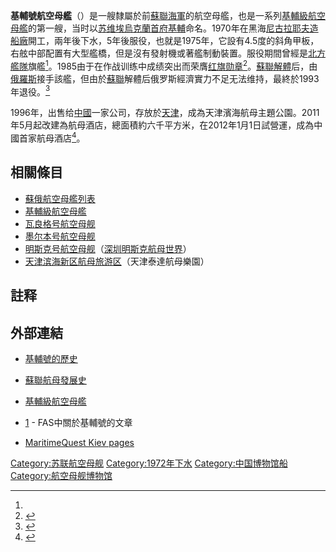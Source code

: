 {{expand|time=2010-07-12T09:29:42+00:00}}
{{軍艦模板
|圖片= [[File:Aircraft_carrier_"Kiev"_in_1985.jpeg|300px]]
|照片說明= 1985年的基輔號
|圖片2= 
|照片說明2= 
|名稱= 基輔號 [[File:Naval_Ensign_of_the_Soviet_Union_(1950-1991).svg|30px]]<br />«{{lang|ru|Киев}}»
|艦種= [[航空母艦|航空母艦]]
|艦名= 地名
|擁有國= {{URS}} / {{RUS}} → {{CHN}}
|艦級= [[基輔級航空母艦|基輔級]]
|代號=
|前型=
|次型=
|同型= 3 艘
|數量= 
|製造= [[烏克蘭|烏克蘭]][[黑海|黑海]][[尼古拉耶夫造船廠|尼古拉耶夫造船廠]]<br />[[涅夫斯基工程設計局|涅夫斯基工程設計局]]
|下訂= 
|造價=  
|動工= 1970年7月21日 <ref name="Kiev" />
|下水= 1972年12月27日 <ref name="Kiev" />
|服役= 1975年1月3日 <ref name="Kiev" />
|退役= 1993年6月30日
|結局= 成為海上遊樂設施
|除籍= 
|狀態=
|綽號=
|榮譽={{红旗勋章|type=ship}}
|排水= 
|標準= 30,530 噸<ref name = "Kiev">{{cite web | url = http://russianships.info/boevye/1143.htm | title = Project 1143 | date =  | accessdate = 2013年1月30日 | archive-date = 2013年1月22日 | archive-url = https://web.archive.org/web/20130122161355/http://russian-ships.info/boevye/1143.htm | dead-url = no }}</ref>
|基準= 
|滿載= 41,370 噸 <ref name="Kiev" /> 
|長度= 273.1 米 <ref name="Kiev" /> 
|闊度= 49.2 米 <ref name="Kiev" /> 
|吃水= 8.95 米 <ref name="Kiev" /> 
|極速= 32 [[節|節]]
|鍋爐= 8台鍋爐，4台[[蒸汽輪機|蒸汽輪機]]
|引擎= 4组齿轮驱动涡轮机，4軸
|燃料= 
|出力= 200,000 [[馬力|馬力]]
|續航= 13,500 [[海浬|海浬]]（18 節）
|乘員= 1,200~1,600人
|裝甲= 
|裝備= 
|射控裝置=4 × 雙聯[[SS-N-12|SS-N-12]]對艦導彈發射裝置<br />2 × 雙聯[[SA-N-4|SA-N-4]]對空導彈發射裝置<br />2 × 雙聯9K33 SA-N-4飛彈發射器<br />2 × 雙聯76.2mm防空機炮<br />8 × [[AK-630|AK-630]] 30mm近程炮<br />2 × 五聯[[魚雷|魚雷]]發射管<br />1 × 雙聯 SUW-N-1 FRAS反潛火箭發射器
|偵搜設備= 「頂帆」對空搜索雷達<br />「頂舵」對空/對海警戒雷達
|電戰系統=
|電子設備= 「陷阱門」制導雷達<br />「頭燈C」制導雷達<br />「汽槍群」制導雷達<br />「梟鳴」炮瞄雷達<br />「低音帳蓬」炮瞄雷達<br />「十字劍」制導雷達
|飛行= 飛行甲板：長 195 米 x 闊 20.7 米<br />垂直起降位點
|艦載機= 12 架[[Yak-38戰鬥機|Yak-38戰鬥機]]A<br />1 架雅克-38B<br />19架 [[Ka-27|Ka-27]]<br />3架 [[Ka-25|Ka-25]]
|其它=
}}
'''基輔號航空母艦'''（{{lang-ru|«Киев»}}）是一艘隸屬於前[[蘇聯海軍|蘇聯海軍]]的航空母艦，也是一系列[[基輔級航空母艦|基輔級航空母艦]]的第一艘，当时以[[烏克蘭|苏维埃烏克蘭]][[首府|首府]][[基輔|基輔]]命名。1970年在黑海[[尼古拉耶夫造船廠|尼古拉耶夫造船廠]]開工，兩年後下水，5年後服役，也就是1975年，它設有4.5度的斜角甲板，右舷中部配置有大型艦橋，但是沒有發射機或著艦制動裝置。服役期間曾經是[[北方艦隊|北方艦隊]]旗艦<ref name=zh/>{{可疑 |reason=可能的错误，以及存疑的内容|date=2019年7月}}。1985由于在作战训练中成绩突出而荣膺[[红旗勋章|红旗勋章]]<ref name=zh>{{cite web |title=俄专家详解“基辅”和“明斯克”航母研制 |url=http://mil.cnr.cn/gjjs/rdgz/200812/t20081230_505193973_1.html |publisher=中国网 |archiveurl=https://web.archive.org/web/20190721140058/http://mil.cnr.cn/gjjs/rdgz/200812/t20081230_505193973_1.html |archivedate=2019年7月21日 |date=2008年12月29日}}</ref>。[[蘇聯解體|蘇聯解體]]后，由[[俄羅斯|俄羅斯]]接手該艦，但由於[[蘇聯|蘇聯]]解體后俄罗斯經濟實力不足无法维持，最終於1993年退役。<ref>{{Cite web |url=http://tv.cctv.com/2017/02/26/VIDERqYfaqkkS55XABsErQgb170226.shtml |title=航母主题公园的基辅號航母戰鬥群 |accessdate=2017-03-14 |archive-date=2017-03-14 |archive-url=https://web.archive.org/web/20170314153250/http://tv.cctv.com/2017/02/26/VIDERqYfaqkkS55XABsErQgb170226.shtml |dead-url=no }}</ref>

1996年，出售给[[中國|中國]]一家公司，存放於[[天津|天津]]，成為天津濱海航母主題公園。2011年5月起改建為航母酒店，總面積約六千平方米，在2012年1月1日試營運，成為中國首家航母酒店<ref name = "基輔號航空母艦">{{cite web | url = http://tw.news.yahoo.com/%e9%a6%96%e8%a6%8b%e8%88%aa%e6%af%8d%e4%b8%bb%e9%a1%8c%e9%85%92%e5%ba%97-%e5%a4%a9%e6%b4%a5%e8%a9%a6%e7%87%9f%e9%81%8b-101308454.html | title = 首見航母主題酒店 天津試營運 | date = 2012年1月1日 | accessdate = 2012年8月27日 | archive-date = 2016年3月17日 | archive-url = https://web.archive.org/web/20160317022711/https://tw.news.yahoo.com/%E9%A6%96%E8%A6%8B%E8%88%AA%E6%AF%8D%E4%B8%BB%E9%A1%8C%E9%85%92%E5%BA%97-%E5%A4%A9%E6%B4%A5%E8%A9%A6%E7%87%9F%E9%81%8B-101308454.html | dead-url = no }}</ref>。

== 相關條目 ==
* [[蘇俄航空母艦列表|蘇俄航空母艦列表]]
* [[基輔級航空母艦|基輔級航空母艦]]
* [[瓦良格号航空母舰|瓦良格号航空母舰]]
* [[墨尔本号航空母舰|墨尔本号航空母舰]]
* [[明斯克号航空母舰|明斯克号航空母舰]]（[[明斯克航母世界|深圳明斯克航母世界]]）
* [[天津滨海新区航母旅游区|天津滨海新区航母旅游区]]（天津泰達航母樂園）

==註释==
{{reflist|2}}

== 外部連結 ==
{{refbegin}}
*{{ru icon}}[http://wunderwaffe.narod.ru/Magazine/MK/2003_07/ 基輔號的歷史] {{Wayback|url=http://wunderwaffe.narod.ru/Magazine/MK/2003_07/ |date=20110514024433 }}
*{{en}}[https://web.archive.org/web/20000229135456/http://www.webcom.com/~amraam/rcar.html 蘇聯航母發展史]
*{{ru icon}}[http://ship.bsu.by/main.asp?id=100000 基輔級航空母艦] {{Wayback|url=http://ship.bsu.by/main.asp?id=100000 |date=20090428043951 }}
*{{en}}[http://www.fas.org/man/dod-101/sys/ship/row/rus/1143.htm] {{Wayback|url=http://www.fas.org/man/dod-101/sys/ship/row/rus/1143.htm |date=20100102144952 }} - FAS中關於基輔號的文章
*{{en}}[http://www.maritimequest.com/warship_directory/russia/aircraft_carriers/kiev/kiev_page_1.htm MaritimeQuest Kiev pages] {{Wayback|url=http://www.maritimequest.com/warship_directory/russia/aircraft_carriers/kiev/kiev_page_1.htm |date=20101104090405 }}
{{refend}}

{{Commons|Category:Soviet aircraft carrier Kiev}}
{{蘇俄航空母艦}}
{{coord|39|09|19|N|117|48|30|E|type:landmark|display=title}}
{{DEFAULTSORT:Kiev}}
[[Category:苏联航空母舰|Category:苏联航空母舰]]
[[Category:1972年下水|Category:1972年下水]]
[[Category:中国博物馆船|Category:中国博物馆船]]
[[Category:航空母舰博物馆|Category:航空母舰博物馆]]